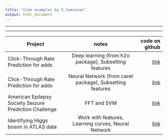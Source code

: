 ```yaml
---
title: "Code examples by S.Samsonau"
output: html_document
---
```


***
***


| Project        | notes           | code on github  |
| ------------- |:-------------:| -----:|
| Click-Through Rate Prediction for adds      | Deep learning (from h2o package), Subsetting features | [link](https://github.com/ssamsonau/ClickThrough/tree/h2o) |
| Click-Through Rate Prediction for adds      | Neural Network (from caret package), Subsetting features |   [link](https://github.com/ssamsonau/ClickThrough/tree/caret) |
| American Epilepsy Society Seizure Prediction Challenge | FFT and SVM | [link](https://github.com/ssamsonau/K_Epil) |
|Identifying Higgs boson in ATLAS data| Work with features, Learning curves, Neural Network  | [link](https://github.com/ssamsonau/K_Higgs)|
